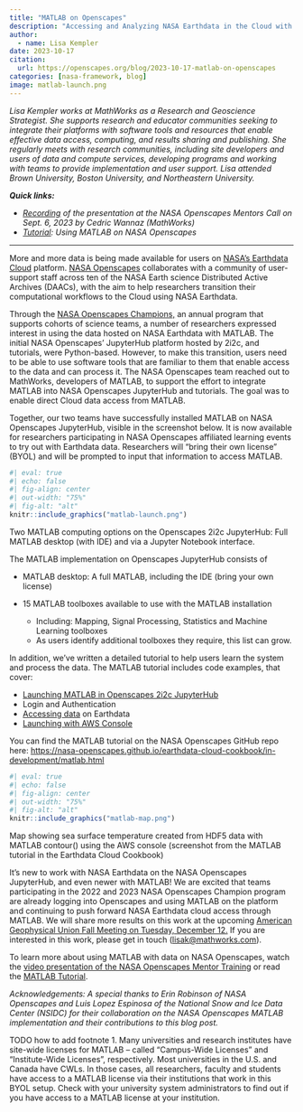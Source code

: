 ```yaml
---
title: "MATLAB on Openscapes"
description: "Accessing and Analyzing NASA Earthdata in the Cloud with MATLAB"
author:
  - name: Lisa Kempler
date: 2023-10-17
citation: 
  url: https://openscapes.org/blog/2023-10-17-matlab-on-openscapes
categories: [nasa-framework, blog]
image: matlab-launch.png
---
```


*Lisa Kempler works at MathWorks as a Research and Geoscience Strategist. She supports research and educator communities seeking to integrate their platforms with software tools and resources that enable effective data access, computing, and results sharing and publishing. She regularly meets with research communities, including site developers and users of data and compute services, developing programs and working with teams to provide implementation and user support. Lisa attended Brown University, Boston University, and Northeastern University.*

***Quick links:***

-   [*Recording*](https://drive.google.com/file/d/15kuVavXX2fVnLqiOlr9rHVmphZQ5NZNa/view) *of the presentation at the NASA Openscapes Mentors Call on Sept. 6, 2023 by Cedric Wannaz (MathWorks)*
-   [*Tutorial*](https://nasa-openscapes.github.io/earthdata-cloud-cookbook/in-development/matlab.html)*: Using MATLAB on NASA Openscapes*

------------------------------------------------------------------------

More and more data is being made available for users on [NASA's Earthdata Cloud](https://www.earthdata.nasa.gov/eosdis/cloud-evolution) platform. [NASA Openscapes](https://nasa-openscapes.github.io/) collaborates with a community of user-support staff across ten of the NASA Earth science Distributed Active Archives (DAACs), with the aim to help researchers transition their computational workflows to the Cloud using NASA Earthdata.

Through the [NASA Openscapes Champions,](https://nasa-openscapes.github.io/champions.html) an annual program that supports cohorts of science teams, a number of researchers expressed interest in using the data hosted on NASA Earthdata with MATLAB. The initial NASA Openscapes' JupyterHub platform hosted by 2i2c, and tutorials, were Python-based. However, to make this transition, users need to be able to use software tools that are familiar to them that enable access to the data and can process it. The NASA Openscapes team reached out to MathWorks, developers of MATLAB, to support the effort to integrate MATLAB into NASA Openscapes JupyterHub and tutorials. The goal was to enable direct Cloud data access from MATLAB. 

Together, our two teams have successfully installed MATLAB on NASA Openscapes JupyterHub, visible in the screenshot below. It is now available for researchers participating in NASA Openscapes affiliated learning events to try out with Earthdata data. Researchers will "bring their own license" (BYOL) and will be prompted to input that information to access MATLAB.

```r
#| eval: true
#| echo: false
#| fig-align: center
#| out-width: "75%" 
#| fig-alt: "alt"
knitr::include_graphics("matlab-launch.png")
```

::: {.small-text .center-text .dark-gray-text}
Two MATLAB computing options on the Openscapes 2i2c JupyterHub: Full MATLAB desktop (with IDE) and via a Jupyter Notebook interface.
:::

The MATLAB implementation on Openscapes JupyterHub consists of

-   MATLAB desktop: A full MATLAB, including the IDE (bring your own license)

-   15 MATLAB toolboxes available to use with the MATLAB installation

    -   Including: Mapping, Signal Processing, Statistics and Machine Learning toolboxes
    -   As users identify additional toolboxes they require, this list can grow.

In addition, we've written a detailed tutorial to help users learn the system and process the data. The MATLAB tutorial includes code examples, that cover:

-   [Launching MATLAB in Openscapes 2i2c JupyterHub](https://nasa-openscapes.github.io/earthdata-cloud-cookbook/in-development/matlab.html#launch-matlab-in-2i2c-jupyterhub)
-   Login and Authentication
-   [Accessing data](https://nasa-openscapes.github.io/earthdata-cloud-cookbook/in-development/matlab.html#accessing-data) on Earthdata
-   [Launching with AWS Console](https://nasa-openscapes.github.io/earthdata-cloud-cookbook/in-development/matlab.html#launch-with-aws-console)

You can find the MATLAB tutorial on the NASA Openscapes GitHub repo here: <https://nasa-openscapes.github.io/earthdata-cloud-cookbook/in-development/matlab.html>

```r
#| eval: true
#| echo: false
#| fig-align: center
#| out-width: "75%" 
#| fig-alt: "alt"
knitr::include_graphics("matlab-map.png")
```

::: {.small-text .center-text .dark-gray-text}
Map showing sea surface temperature created from HDF5 data with MATLAB contour() using the AWS console (screenshot from the MATLAB tutorial in the Earthdata Cloud Cookbook)
:::

It's new to work with NASA Earthdata on the NASA Openscapes JupyterHub, and even newer with MATLAB! We are excited that teams participating in the 2022 and 2023 NASA Openscapes Champion program are already logging into Openscapes and using MATLAB on the platform and continuing to push forward NASA Earthdata cloud access through MATLAB. We will share more results on this work at the upcoming [American Geophysical Union Fall Meeting on Tuesday, December 12.](https://agu.confex.com/agu/fm23/meetingapp.cgi/Paper/1281461) If you are interested in this work, please get in touch ([lisak\@mathworks.com](mailto:lisak@mathworks.com)).

To learn more about using MATLAB with data on NASA Openscapes, watch the [video presentation of the NASA Openscapes Mentor Training](https://drive.google.com/file/d/15kuVavXX2fVnLqiOlr9rHVmphZQ5NZNa/view?pli=1) or read the [MATLAB Tutorial](https://nasa-openscapes.github.io/earthdata-cloud-cookbook/in-development/matlab.html).

*Acknowledgements: A special thanks to Erin Robinson of NASA Openscapes and Luis Lopez Espinosa of the National Snow and Ice Data Center (NSIDC) for their collaboration on the NASA Openscapes MATLAB implementation and their contributions to this blog post.*

TODO how to add footnote 1. Many universities and research institutes have site-wide licenses for MATLAB -- called "Campus-Wide Licenses" and "Institute-Wide Licenses", respectively. Most universities in the U.S. and Canada have CWLs. In those cases, all researchers, faculty and students have access to a MATLAB license via their institutions that work in this BYOL setup. Check with your university system administrators to find out if you have access to a MATLAB license at your institution.
